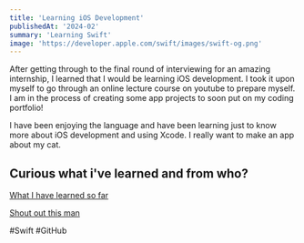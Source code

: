 ```yaml
---
title: 'Learning iOS Development'
publishedAt: '2024-02'
summary: 'Learning Swift'
image: 'https://developer.apple.com/swift/images/swift-og.png'
---
```


After getting through to the final round of interviewing for an amazing internship, I learned that I would be learning
iOS development. I took it upon myself to go through an online lecture course on youtube to prepare myself. I am in the process
of creating some app projects to soon put on my coding portfolio!

I have been enjoying the language and have been learning just to know more about iOS
development and using Xcode. I really want to make an app about my cat.

## Curious what i've learned and from who?
[What I have learned so far](https://github.com/MagPie0/SwiftLearningCode)

[Shout out this man](https://www.youtube.com/watch?v=CwA1VWP0Ldw&t=9406s)

#Swift #GitHub